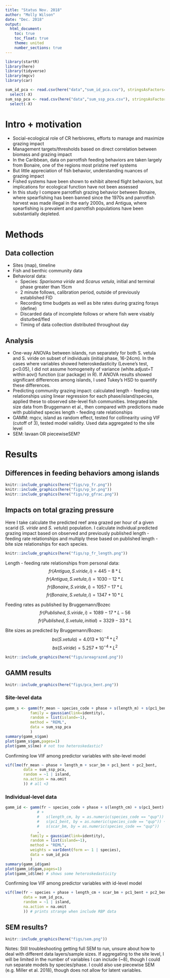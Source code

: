 ```yaml
---
title: "Status Nov. 2018"
author: "Molly Wilson"
date: "Dec. 2018"
output:
  html_document:
    toc: true
    toc_float: true
    theme: united
    number_sections: true
---
```


```r
library(startR)
library(here)
library(tidyverse)
library(mgcv)
library(car)

sum_id_pca <- read.csv(here("data","sum_id_pca.csv"), stringsAsFactors=F) %>%
  select(-X) 
sum_ssp_pca <- read.csv(here("data","sum_ssp_pca.csv"), stringsAsFactors=F) %>%
  select(-X) 
```


# Intro + motivation

* Social-ecological role of CR herbivores, efforts to manage and maximize grazing impact
* Management targets/thresholds based on direct correlation between biomass and grazing impact
* In the Caribbean, data on parrotfish feeding behaviors are taken largely from Bonaire, one of the regions most pristine reef systems
* But little appreciation of fish behavior, understanding nuances of grazing impact
* Fished systems have been shown to exhibit altered flight behaviors, but implications for ecological function have not been assessed
* In this study I compare parrotfish grazing behavior between Bonaire, where spearfishing has been banned since the 1970s and parrotfish harvest was made illegal in the early 2000s, and Antigua, where spearfishing is prevalent and parrotfish populations have been substantially depleted.

# Methods

## Data collection
* Sites (map), timeline
* Fish and benthic community data
* Behavioral data:
    - Species: *Sparisoma viride* and *Scarus vetula*, initial and terminal phase greater than 15cm
    - 2 minute follows, calibration period, outside of previously established FID
    - Recording time budgets as well as bite rates during grazing forays (define)
    - Discarded data of incomplete follows or where fish were visably disturbed/fled
    - Timing of data collection distributed throughout day 

    
## Analysis
* One-way ANOVAs between islands, run separately for both S. vetula and S. viride on subset of individuals (initial phase, 16-24cm). In the cases where variables showed heteroskedasticity (Levene’s test, p<0.05), I did not assume homogeneity of variance (white.adjust=T within aov() function (car package) in R). If ANOVA results showed significant differences among islands, I used Tukey’s HSD to quantify these differences.
* Predicting community grazing impact: calculated length - feeding rate relationships using linear regression for each phase/island/species, applied these to observed site-level fish communities. Integrated bite size data from Bruggemann et al., then compared with predictions made with published species length - feeding rate relationships
* GAMM: mgcv, island as random effect, tested for collinearity using VIF (cutoff of 3), tested model validity. Used data aggregated to the site level
* SEM: lavaan OR piecewiseSEM?

# Results

## Differences in feeding behaviors among islands

```r
knitr::include_graphics(here("figs/vp_fr.png"))
knitr::include_graphics(here("figs/vp_br.png"))
knitr::include_graphics(here("figs/vp_gfrac.png"))
```

## Impacts on total grazing pressure

Here I take calculate the predicted reef area grazed per hour of a given scarid (*S. viride* and *S. vetula*) population. I calculate individual predicted grazing impact based on observed and previously published length - feeding rate relationships and multiply these based on published length - bite size relationships for each species.


```r
knitr::include_graphics(here("figs/sp_fr_length.png"))
```

Length - feeding rate relationships from personal data:  
$$fr(Antigua, S. viride, i) = 445-8*L$$
$$fr(Antigua, S. vetula, i) = 1030-12*L$$
$$fr(Bonaire, S. viride, i) = 1057-17*L$$
$$fr(Bonaire, S. vetula, i) = 1347+10*L$$

Feeding rates as published by Bruggemann/Bozec
$$fr(Published, S. viride, i) = 1089-17*L-56 $$
$$fr(Published, S. vetula, initial) = 3329-33*L$$

Bite sizes as predicted by Bruggemann/Bozec:
$$bs(S. vetula) = 4.013*10^{-4}*L^2$$
$$bs(S. viride) = 5.257*10^{-4}*L^2$$

```r
knitr::include_graphics(here("figs/areagrazed.png"))
```

## GAMM results

```r
knitr::include_graphics(here("figs/pca_bent.png"))
```

### Site-level data
```r
gamm_s <- gamm(fr_mean ~ species_code + phase + s(length_m) + s(pc1_bent) + s(pc2_bent) + s(scar_bm), 
           family = gaussian(link=identity),
           random = list(island=~1),
           method = "REML",
           data = sum_ssp_pca
           )
summary(gamm_s$gam)
plot(gamm_s$gam,pages=1)
plot(gamm_s$lme) # not too heteroskedastic?

```

Confirming low VIF among predictor variables with site-level model
```r
vif(lme(fr_mean ~ phase + length_m + scar_bm + pc1_bent + pc2_bent, 
        data = sum_ssp_pca,
        random = ~1 | island, 
        na.action = na.omit
        )) # all <3
```


### Individual-level data
```r
gamm_id <- gamm(fr ~ species_code + phase + s(length_cm) + s(pc1_bent) + s(pc2_bent) + s(scar_bm) 
              # +
              #   s(length_cm, by = as.numeric(species_code == "qup")) +
              #   s(pc1_bent, by = as.numeric(species_code == "qup")) +
              #   s(scar_bm, by = as.numeric(species_code == "qup"))
              , 
           family = gaussian(link=identity),
           random = list(island=~1),
           method = "REML",
           weights = varIdent(form =~ 1 | species),
           data = sum_id_pca
           )
summary(gamm_id$gam)
plot(gamm_id$gam,pages=1)
plot(gamm_id$lme) # shows some heteroskedasticity
```

Confirming low VIF among predictor variables with id-level model
```r
vif(lme(fr ~ species + phase + length_cm + scar_bm + pc1_bent + pc2_bent, 
        data = sum_id_pca,
        random = ~1 | island, 
        na.action = na.omit
        )) # prints strange when include RBP data
```

## SEM results?

```r
knitr::include_graphics(here("figs/sem.png"))
```

Notes: Still troubleshooting getting full SEM to run, unsure about how to deal with different data layers/sample sizes. If aggregating to the site level, I will be limited in the number of variables I can include (~8), though I could run separate models by species/phase. I could also use piecewise SEM (e.g. Miller et al. 2018), though does not allow for latent variables.